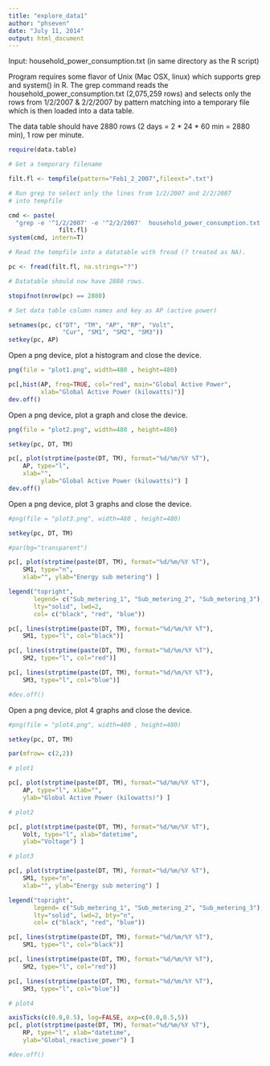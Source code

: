 ```yaml
---
title: "explore_data1"
author: "phseven"
date: "July 11, 2014"
output: html_document
---
```

Input: household_power_consumption.txt (in same directory as the R script)

Program requires some flavor of Unix (Mac OSX, linux) which supports grep
and system() in R. The grep command reads the household_power_consumption.txt
(2,075,259 rows) and selects only the rows from 1/2/2007 & 2/2/2007 by 
pattern matching into a temporary file which is then loaded into a data
table.

The data table should have 2880 rows (2 days = 2 * 24 * 60 min = 2880 min),
1 row per minute.

```r
require(data.table)

# Get a temporary filename

filt.fl <- tempfile(pattern="Feb1_2_2007",fileext=".txt")

# Run grep to select only the lines from 1/2/2007 and 2/2/2007
# into tempfile

cmd <- paste( 
  "grep -e '^1/2/2007' -e '^2/2/2007'  household_power_consumption.txt > ", 
              filt.fl)
system(cmd, intern=T)

# Read the tempfile into a datatable with fread (? treated as NA).

pc <- fread(filt.fl, na.strings="?")

# Datatable should now have 2880 rows.

stopifnot(nrow(pc) == 2880)

# Set data table column names and key as AP (active power)

setnames(pc, c("DT", "TM", "AP", "RP", "Volt",
               "Cur", "SM1", "SM2", "SM3"))
setkey(pc, AP)
```

Open a png device, plot a histogram and close the device.

```r
png(file = "plot1.png", width=480 , height=480)

pc[,hist(AP, freq=TRUE, col="red", main="Global Active Power",
         xlab="Global Active Power (kilowatts)")]
dev.off()
```


Open a png device, plot a graph and close the device.

```r
png(file = "plot2.png", width=480 , height=480)

setkey(pc, DT, TM)

pc[, plot(strptime(paste(DT, TM), format="%d/%m/%Y %T"), 
    AP, type="l", 
    xlab="",
         ylab="Global Active Power (kilowatts)") ]
dev.off()
```


Open a png device, plot 3 graphs and close the device.

```r
#png(file = "plot3.png", width=480 , height=480)

setkey(pc, DT, TM)

#par(bg="transparent")

pc[, plot(strptime(paste(DT, TM), format="%d/%m/%Y %T"), 
    SM1, type="n", 
    xlab="", ylab="Energy sub metering") ]

legend("topright", 
       legend= c("Sub_metering_1", "Sub_metering_2", "Sub_metering_3"),
       lty="solid", lwd=2,
       col= c("black", "red", "blue"))

pc[, lines(strptime(paste(DT, TM), format="%d/%m/%Y %T"), 
    SM1, type="l", col="black")]

pc[, lines(strptime(paste(DT, TM), format="%d/%m/%Y %T"), 
    SM2, type="l", col="red")]

pc[, lines(strptime(paste(DT, TM), format="%d/%m/%Y %T"), 
    SM3, type="l", col="blue")]

#dev.off()
```


Open a png device, plot 4 graphs and close the device.

```r
#png(file = "plot4.png", width=480 , height=480)

setkey(pc, DT, TM)

par(mfrow= c(2,2))

# plot1

pc[, plot(strptime(paste(DT, TM), format="%d/%m/%Y %T"), 
    AP, type="l", xlab="",
    ylab="Global Active Power (kilowatts)") ]

# plot2

pc[, plot(strptime(paste(DT, TM), format="%d/%m/%Y %T"), 
    Volt, type="l", xlab="datetime",
    ylab="Voltage") ]

# plot3

pc[, plot(strptime(paste(DT, TM), format="%d/%m/%Y %T"), 
    SM1, type="n", 
    xlab="", ylab="Energy sub metering") ]

legend("topright", 
       legend= c("Sub_metering_1", "Sub_metering_2", "Sub_metering_3"),
       lty="solid", lwd=2, bty="n",
       col= c("black", "red", "blue"))

pc[, lines(strptime(paste(DT, TM), format="%d/%m/%Y %T"), 
    SM1, type="l", col="black")]

pc[, lines(strptime(paste(DT, TM), format="%d/%m/%Y %T"), 
    SM2, type="l", col="red")]

pc[, lines(strptime(paste(DT, TM), format="%d/%m/%Y %T"), 
    SM3, type="l", col="blue")]

# plot4

axisTicks(c(0.0,0.5), log=FALSE, axp=c(0.0,0.5,5))
pc[, plot(strptime(paste(DT, TM), format="%d/%m/%Y %T"), 
    RP, type="l", xlab="datetime",
    ylab="Global_reactive_power") ]

#dev.off()
```